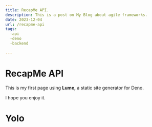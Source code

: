```yaml
---
title: RecapMe API.
description: This is a post on My Blog about agile frameworks.
date: 2023-12-04
url: /recapme-api
tags:
  -api
  -deno
  -backend
  
---
```



# RecapMe API

This is my first page using **Lume,** a static site generator for Deno.

I hope you enjoy it.


<h1>Yolo</h1>